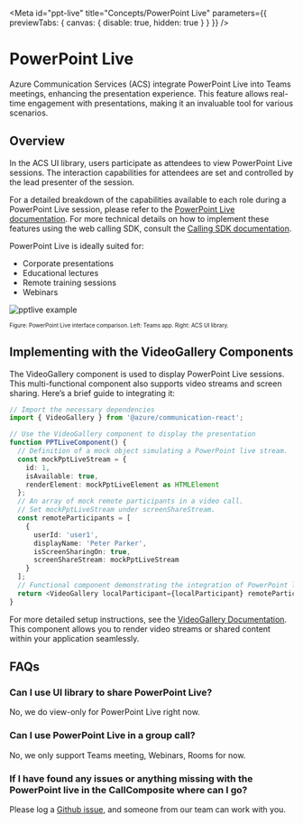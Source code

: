 
<Meta
  id="ppt-live"
  title="Concepts/PowerPoint Live"
  parameters={{ previewTabs: { canvas: { disable: true, hidden: true } } }}
/>

# PowerPoint Live

Azure Communication Services (ACS) integrate PowerPoint Live into Teams meetings, enhancing the presentation experience. This feature allows real-time engagement with presentations, making it an invaluable tool for various scenarios.

## Overview

In the ACS UI library, users participate as attendees to view PowerPoint Live sessions. The interaction capabilities for attendees are set and controlled by the lead presenter of the session.

For a detailed breakdown of the capabilities available to each role during a PowerPoint Live session, please refer to the [PowerPoint Live documentation](https://support.microsoft.com/en-us/office/present-from-powerpoint-live-in-microsoft-teams-28b20e74-7165-499c-9bd4-0ad975d448ad). For more technical details on how to implement these features using the web calling SDK, consult the [Calling SDK documentation](https://learn.microsoft.com/en-us/azure/communication-services/concepts/voice-video-calling/calling-sdk-features).

PowerPoint Live is ideally suited for:

- Corporate presentations
- Educational lectures
- Remote training sessions
- Webinars

![pptlive example](images/pptlive-example.png 'Left: Teams app, Right: ACS UI library')

<sub>
  <sup>Figure: PowerPoint Live interface comparison. Left: Teams app. Right: ACS UI library.</sup>
</sub>

## Implementing with the VideoGallery Components

The VideoGallery component is used to display PowerPoint Live sessions. This multi-functional component also supports video streams and screen sharing. Here’s a brief guide to integrating it:

```typescript
// Import the necessary dependencies
import { VideoGallery } from '@azure/communication-react';

// Use the VideoGallery component to display the presentation
function PPTLiveComponent() {
  // Definition of a mock object simulating a PowerPoint live stream.
  const mockPptLiveStream = {
    id: 1,
    isAvailable: true,
    renderElement: mockPptLiveElement as HTMLElement
  };
  // An array of mock remote participants in a video call.
  // Set mockPptLiveStream under screenShareStream.
  const remoteParticipants = [
    {
      userId: 'user1',
      displayName: 'Peter Parker',
      isScreenSharingOn: true,
      screenShareStream: mockPptLiveStream
    }
  ];
  // Functional component demonstrating the integration of PowerPoint live sharing in a video call interface.
  return <VideoGallery localParticipant={localParticipant} remoteParticipants={remoteParticipants} />;
}
```

For more detailed setup instructions, see the [VideoGallery Documentation](https://azure.github.io/communication-ui-library/?path=/docs/ui-components-videogallery--video-gallery). This component allows you to render video streams or shared content within your application seamlessly.

## FAQs

### Can I use UI library to share PowerPoint Live?

No, we do view-only for PowerPoint Live right now.

### Can I use PowerPoint Live in a group call?

No, we only support Teams meeting, Webinars, Rooms for now.

### If I have found any issues or anything missing with the PowerPoint live in the CallComposite where can I go?

Please log a [Github issue](https://github.com/Azure/communication-ui-library/issues), and someone from our team can work with you.
